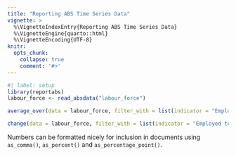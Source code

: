```yaml
---
title: "Reporting ABS Time Series Data"
vignette: >
  %\VignetteIndexEntry{Reporting ABS Time Series Data}
  %\VignetteEngine{quarto::html}
  %\VignetteEncoding{UTF-8}
knitr:
  opts_chunk:
    collapse: true
    comment: '#>'
---
```


```r
#| label: setup
library(reportabs)
labour_force <- read_absdata("labour_force")
```

```r
average_over(data = labour_force, filter_with = list(indicator = "Employed total"), between = c("2010-01-01", "2020-01-01"))
```

```r
change(data = labour_force, filter_with = list(indicator = "Employed total"))
```
Numbers can be formatted nicely for inclusion in documents using `as_comma()`, `as_percent()` and `as_percentage_point()`.
